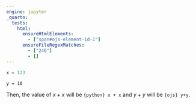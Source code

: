 ```yaml
---
engine: jupyter
_quarto:
  tests:
    html:
      ensureHtmlElements:
        - ["span#ojs-element-id-1"]
      ensureFileRegexMatches:
        - ["246"]
        - []
---
```


```python
x = 123
```

```ojs
y = 10
```

Then, the value of $x + x$ will be `{python} x + x` and $y + y$ will be `{ojs} y+y`.